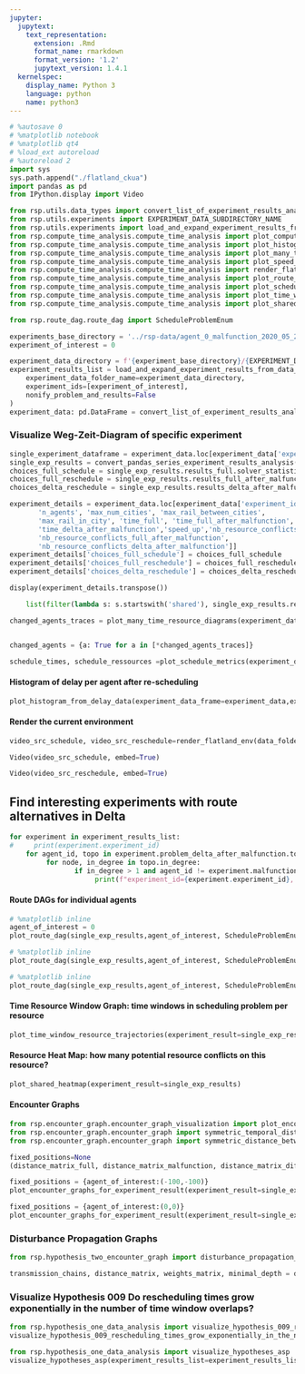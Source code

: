 ```yaml
---
jupyter:
  jupytext:
    text_representation:
      extension: .Rmd
      format_name: rmarkdown
      format_version: '1.2'
      jupytext_version: 1.4.1
  kernelspec:
    display_name: Python 3
    language: python
    name: python3
---
```


```python
# %autosave 0
# %matplotlib notebook
# %matplotlib qt4
# %load_ext autoreload
# %autoreload 2
import sys
sys.path.append("./flatland_ckua")
import pandas as pd
from IPython.display import Video

from rsp.utils.data_types import convert_list_of_experiment_results_analysis_to_data_frame, convert_pandas_series_experiment_results_analysis
from rsp.utils.experiments import EXPERIMENT_DATA_SUBDIRECTORY_NAME
from rsp.utils.experiments import load_and_expand_experiment_results_from_data_folder
from rsp.compute_time_analysis.compute_time_analysis import plot_computational_times
from rsp.compute_time_analysis.compute_time_analysis import plot_histogram_from_delay_data
from rsp.compute_time_analysis.compute_time_analysis import plot_many_time_resource_diagrams
from rsp.compute_time_analysis.compute_time_analysis import plot_speed_up
from rsp.compute_time_analysis.compute_time_analysis import render_flatland_env
from rsp.compute_time_analysis.compute_time_analysis import plot_route_dag
from rsp.compute_time_analysis.compute_time_analysis import plot_schedule_metrics
from rsp.compute_time_analysis.compute_time_analysis import plot_time_window_resource_trajectories
from rsp.compute_time_analysis.compute_time_analysis import plot_shared_heatmap

from rsp.route_dag.route_dag import ScheduleProblemEnum
```

```python
experiments_base_directory = '../rsp-data/agent_0_malfunction_2020_05_27T19_45_49/'
experiment_of_interest = 0
```

```python
experiment_data_directory = f'{experiment_base_directory}/{EXPERIMENT_DATA_SUBDIRECTORY_NAME}'
experiment_results_list = load_and_expand_experiment_results_from_data_folder(
    experiment_data_folder_name=experiment_data_directory,
    experiment_ids=[experiment_of_interest],
    nonify_problem_and_results=False
)
experiment_data: pd.DataFrame = convert_list_of_experiment_results_analysis_to_data_frame(experiment_results_list)
```

### Visualize Weg-Zeit-Diagram of specific experiment

```python
single_experiment_dataframe = experiment_data.loc[experiment_data['experiment_id'] == experiment_of_interest].iloc[0]
single_exp_results = convert_pandas_series_experiment_results_analysis(single_experiment_dataframe)
choices_full_schedule = single_exp_results.results_full.solver_statistics["solving"]["solvers"]["choices"]
choices_full_reschedule = single_exp_results.results_full_after_malfunction.solver_statistics["solving"]["solvers"]["choices"]
choices_delta_reschedule = single_exp_results.results_delta_after_malfunction.solver_statistics["solving"]["solvers"]["choices"]
```

```python
experiment_details = experiment_data.loc[experiment_data['experiment_id'] == experiment_of_interest,['experiment_id','malfunction','size',
       'n_agents', 'max_num_cities', 'max_rail_between_cities',
       'max_rail_in_city', 'time_full', 'time_full_after_malfunction',
       'time_delta_after_malfunction','speed_up','nb_resource_conflicts_full',
       'nb_resource_conflicts_full_after_malfunction',
       'nb_resource_conflicts_delta_after_malfunction']]
experiment_details['choices_full_schedule'] = choices_full_schedule
experiment_details['choices_full_reschedule'] = choices_full_reschedule
experiment_details['choices_delta_reschedule'] = choices_delta_reschedule

```

```python
display(experiment_details.transpose())
```

```python
    list(filter(lambda s: s.startswith('shared'), single_exp_results.results_full.solver_result))
```

```python
changed_agents_traces = plot_many_time_resource_diagrams(experiment_data_frame=experiment_data,experiment_id = experiment_of_interest, with_diff=True)
```

```python

```

```python
changed_agents = {a: True for a in [*changed_agents_traces]}
```

```python
schedule_times, schedule_ressources =plot_schedule_metrics(experiment_data_frame=experiment_data,experiment_id = experiment_of_interest)
```

#### Histogram of delay per agent after re-scheduling

```python
plot_histogram_from_delay_data(experiment_data_frame=experiment_data,experiment_id = experiment_of_interest)
```

#### Render the current environment

```python
video_src_schedule, video_src_reschedule=render_flatland_env(data_folder=experiment_base_directory ,experiment_data_frame=experiment_data,experiment_id = experiment_of_interest)
```

```python
Video(video_src_schedule, embed=True)
```

```python
Video(video_src_reschedule, embed=True)
```

## Find interesting experiments with route alternatives in Delta

```python
for experiment in experiment_results_list:
#     print(experiment.experiment_id)
    for agent_id, topo in experiment.problem_delta_after_malfunction.topo_dict.items():
         for node, in_degree in topo.in_degree:
                if in_degree > 1 and agent_id != experiment.malfunction.agent_id:
                     print(f"experiment_id={experiment.experiment_id}, agent_id={agent_id}, node={node}, in_degree={in_degree}")
```

#### Route DAGs for individual agents

```python
# %matplotlib inline
agent_of_interest = 0
plot_route_dag(single_exp_results,agent_of_interest, ScheduleProblemEnum.PROBLEM_SCHEDULE)
```

```python
# %matplotlib inline
plot_route_dag(single_exp_results,agent_of_interest, ScheduleProblemEnum.PROBLEM_RSP_FULL)
```

```python
# %matplotlib inline
plot_route_dag(single_exp_results,agent_of_interest, ScheduleProblemEnum.PROBLEM_RSP_DELTA)
```

#### Time Resource Window Graph: time windows in scheduling problem per resource

```python
plot_time_window_resource_trajectories(experiment_result=single_exp_results)
```

#### Resource Heat Map: how many potential resource conflicts on this resource?

```python
plot_shared_heatmap(experiment_result=single_exp_results)
```

#### Encounter Graphs

```python
from rsp.encounter_graph.encounter_graph_visualization import plot_encounter_graphs_for_experiment_result
from rsp.encounter_graph.encounter_graph import symmetric_temporal_distance_between_trains
from rsp.encounter_graph.encounter_graph import symmetric_distance_between_trains_sum_of_time_window_overlaps

```

```python
fixed_positions=None
(distance_matrix_full, distance_matrix_malfunction, distance_matrix_diff) = plot_encounter_graphs_for_experiment_result(experiment_result=single_exp_results,highlighted_nodes=changed_agents,pos=fixed_positions,metric_function=symmetric_temporal_distance_between_trains)
```

```python
fixed_positions = {agent_of_interest:(-100,-100)}
plot_encounter_graphs_for_experiment_result(experiment_result=single_exp_results,highlighted_nodes=changed_agents,metric_function=symmetric_temporal_distance_between_trains)
```

```python
fixed_positions = {agent_of_interest:(0,0)}
plot_encounter_graphs_for_experiment_result(experiment_result=single_exp_results,highlighted_nodes=changed_agents, pos=fixed_positions)
```

### Disturbance Propagation Graphs


```python
from rsp.hypothesis_two_encounter_graph import disturbance_propagation_graph_visualization
```

```python
transmission_chains, distance_matrix, weights_matrix, minimal_depth = disturbance_propagation_graph_visualization(experiment_result=single_exp_results)
```

### Visualize Hypothesis 009 Do rescheduling  times grow exponentially in the number of time window overlaps?

```python
from rsp.hypothesis_one_data_analysis import visualize_hypothesis_009_rescheduling_times_grow_exponentially_in_the_number_of_time_window_overlaps
visualize_hypothesis_009_rescheduling_times_grow_exponentially_in_the_number_of_time_window_overlaps(experiment_results_list=experiment_results_list)

```

```python
from rsp.hypothesis_one_data_analysis import visualize_hypotheses_asp
visualize_hypotheses_asp(experiment_results_list=experiment_results_list)

```

```python

```
